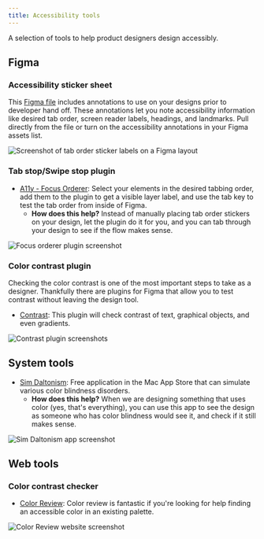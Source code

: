 ```yaml
---
title: Accessibility tools
---
```


A selection of tools to help product designers design accessibly. 

## Figma 

### Accessibility sticker sheet
This [Figma file](https://www.figma.com/file/o3Vhxw4SmBsUjeaVq3nF4y/Accessibility-Notation?node-id=0%3A1) includes annotations to use on your designs prior to developer hand off. These annotations let you note accessibility information like desired tab order, screen reader labels, headings, and landmarks. Pull directly from the file or turn on the accessibility annotations in your Figma assets list.

![Screenshot of tab order sticker labels on a Figma layout](https://user-images.githubusercontent.com/40274682/89364293-04f02f00-d687-11ea-9542-439fa61ef3c8.png)

### Tab stop/Swipe stop plugin

- [A11y - Focus Orderer](https://www.figma.com/community/plugin/731310036968334777/A11y---Focus-Orderer): Select your elements in the desired tabbing order, add them to the plugin to get a visible layer label, and use the tab key to test the tab order from inside of Figma. 
  - **How does this help?** Instead of manually placing tab order stickers on your design, let the plugin do it for you, and you can tab through your design to see if the flow makes sense.

![Focus orderer plugin screenshot](https://user-images.githubusercontent.com/40274682/88444235-0db44b80-cdd1-11ea-8c37-dd133726d676.png)

### Color contrast plugin
Checking the color contrast is one of the most important steps to take as a designer. Thankfully there are plugins for Figma that allow you to test contrast without leaving the design tool. 

- [Contrast](https://www.figma.com/community/plugin/748533339900865323/Contrast): This plugin will check contrast of text, graphical objects, and even gradients. 

![Contrast plugin screenshots](https://user-images.githubusercontent.com/40274682/88444681-1c036700-cdd3-11ea-9be2-92eb651419d3.png)

## System tools

- [Sim Daltonism](https://apps.apple.com/us/app/sim-daltonism/id693112260?mt=12): Free application in the Mac App Store that can simulate various color blindness disorders.
	- **How does this help?** When we are designing something that uses color (yes, that's everything), you can use this app to see the design as someone who has color blindness would see it, and check if it still makes sense.

![Sim Daltonism app screenshot](https://user-images.githubusercontent.com/40274682/88444732-5ff66c00-cdd3-11ea-97f6-350c2f5a6f32.png)


## Web tools
### Color contrast checker

- [Color Review](https://color.review/): Color review is fantastic if you're looking for help finding an accessible color in an existing palette. 

![Color Review website screenshot](https://user-images.githubusercontent.com/40274682/88444756-90d6a100-cdd3-11ea-876c-1c850ae19223.png)
